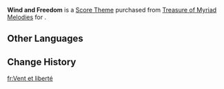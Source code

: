 {{About|the Score Theme|the Event Card|Wind and Freedom}}
{{Item Infobox
|id           = 319008
|title        = Wind and Freedom
|image        = Item Wind and Freedom.png
|type         = Score Themes
|source1      = [[Treasure of Myriad Melodies]]
}}
'''Wind and Freedom''' is a [[Score Theme]] purchased from [[Treasure of Myriad Melodies]] for {{Item|Repertoire Coins|x=600}}.

==Other Languages==
{{Other Languages
|en       = Wind and Freedom
|zhs      = 风与自由
|zhs_rm   = 
|zht      = 風與自由
|zht_rm   = 
|zh_tl    = 
|ja       = 風と自由
|ja_rm    = 
|ja_tl    = 
|ko       = 바람과 자유
|ko_tl    = 
|es       = Viento y libertad
|es_tl    = Wind and Freedom
|fr       = Vent et liberté
|fr_tl    = Wind and Freedom
|ru       = Ветер и свобода
|ru_tl    = 
|th       = สายลมและอิสรภาพ
|th_rm    = 
|th_tl    = 
|vi       = Phong Tự Do
|vi_tl    = 
|de       = Wind und Freiheit
|de_tl    = 
|id       = Wind and Freedom
|pt       = Vento e Liberdade
|pt_tl    = 
|tr       = Rüzgar ve Özgürlük
|tr_tl    = 
|it       = Vento e Libertà
|it_tl    = 
}}

==Change History==
{{Change History|5.3}}

[[fr:Vent et liberté]]